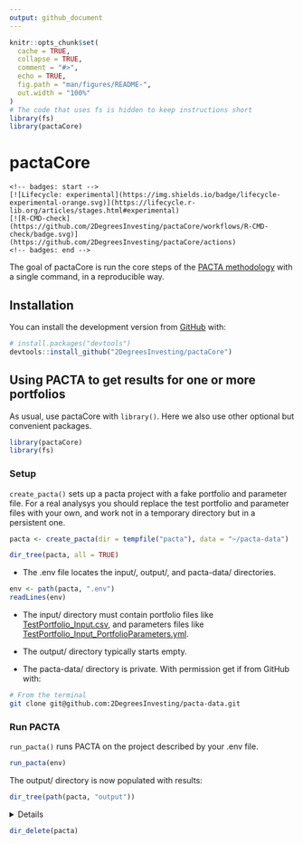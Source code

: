 ```yaml
---
output: github_document
---
```


<!-- README.md is generated from README.Rmd. Please edit that file -->

```r
knitr::opts_chunk$set(
  cache = TRUE,
  collapse = TRUE,
  comment = "#>",
  echo = TRUE,
  fig.path = "man/figures/README-",
  out.width = "100%"
)
# The code that uses fs is hidden to keep instructions short
library(fs)
library(pactaCore)
```

# pactaCore

```
<!-- badges: start -->
[![Lifecycle: experimental](https://img.shields.io/badge/lifecycle-experimental-orange.svg)](https://lifecycle.r-lib.org/articles/stages.html#experimental)
[![R-CMD-check](https://github.com/2DegreesInvesting/pactaCore/workflows/R-CMD-check/badge.svg)](https://github.com/2DegreesInvesting/pactaCore/actions)
<!-- badges: end -->
```

The goal of pactaCore is run the core steps of the [PACTA
methodology](https://2degrees-investing.org/resource/pacta/) with a single
command, in a reproducible way.

## Installation

You can install the development version from [GitHub](https://github.com/) with:

``` r
# install.packages("devtools")
devtools::install_github("2DegreesInvesting/pactaCore")
```

## Using PACTA to get results for one or more portfolios

As usual, use pactaCore with `library()`. Here we also use other optional but
convenient packages.

```r
library(pactaCore)
library(fs)
```

### Setup

`create_pacta()` sets up a pacta project with a fake portfolio and parameter
file. For a real analysys you should replace the test portfolio and parameter files
with your own, and work not in a temporary directory but in a persistent one.

```r
pacta <- create_pacta(dir = tempfile("pacta"), data = "~/pacta-data")

dir_tree(pacta, all = TRUE)
```

* The .env file locates the input/, output/, and pacta-data/ directories.

```r
env <- path(pacta, ".env")
readLines(env)
```

* The input/ directory must contain portfolio files like
[TestPortfolio_Input.csv](https://github.com/2DegreesInvesting/pactaCore/blob/master/inst/extdata/TestPortfolio_Input.csv),
and parameters files like
[TestPortfolio_Input_PortfolioParameters.yml](https://github.com/2DegreesInvesting/pactaCore/blob/master/inst/extdata/TestPortfolio_Input_PortfolioParameters.yml).

* The output/ directory typically starts empty.

* The pacta-data/ directory is private. With permission get if from GitHub with:

```bash
# From the terminal
git clone git@github.com:2DegreesInvesting/pacta-data.git
```

### Run PACTA

`run_pacta()` runs PACTA on the project described by your .env file.

```r
run_pacta(env)
```

The output/ directory is now populated with results:

```r
dir_tree(path(pacta, "output"))
```

<details> 

For each corresponding `<pair-name>`, the portfolio and parameter files must be
named `<pair-name>_Input.csv` and `<pair-name>_Input_PortfolioParameters.yml`,
respectively. For example:

  * This pair is valid: `a_Input.csv`, `a_Input_PortfolioParameters.yml`.
  
  * This pair is invalid: `a_Input.csv`, `b_Input_PortfolioParameters.yml`.

In the parameter files, whatever values you give to `portfolio_name_in` and
`investor_name_in` will populate the columns `portfolio_name` and
`investor_name` of some output files. For example:

* A parameter file:

```r
writeLines(readLines(example_input_paths()[[2]]))
```

* A few rows of some relevant output files and columns:

```r
paths <- fs::dir_ls(pactaCore:::output_results_path(pacta))
datasets <- lapply(paths, readRDS)
```

```r
lapply(datasets, function(x) head(x[c("portfolio_name", "investor_name")]))
```

</details>

```r
dir_delete(pacta)
```

